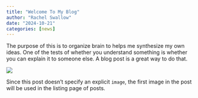 ```yaml
---
title: "Welcome To My Blog"
author: "Rachel Swallow"
date: "2024-10-21"
categories: [news]
---
```


The purpose of this is to organize brain to helps me synthesize my own ideas. One of the tests of whether you understand something is whether you can explain it to someone else. A blog post is a great way to do that.

![](thumbnail.jpg)

Since this post doesn't specify an explicit `image`, the first image in the post will be used in the listing page of posts.
